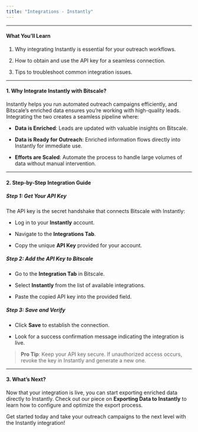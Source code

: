 ```yaml
---
title: "Integrations - Instantly"
---
```


***

#### **What You’ll Learn**

1. Why integrating Instantly is essential for your outreach workflows.

2. How to obtain and use the API key for a seamless connection.

3. Tips to troubleshoot common integration issues.

***

#### **1. Why Integrate Instantly with Bitscale?**

Instantly helps you run automated outreach campaigns efficiently, and Bitscale’s enriched data ensures you’re working with high-quality leads. Integrating the two creates a seamless pipeline where:

* **Data is Enriched**: Leads are updated with valuable insights on Bitscale.

* **Data is Ready for Outreach**: Enriched information flows directly into Instantly for immediate use.

* **Efforts are Scaled**: Automate the process to handle large volumes of data without manual intervention.

***

#### **2. Step-by-Step Integration Guide**

##### **Step 1: Get Your API Key**

The API key is the secret handshake that connects Bitscale with Instantly:

* Log in to your **Instantly** account.

* Navigate to the **Integrations Tab**.

* Copy the unique **API Key** provided for your account.

##### **Step 2: Add the API Key to Bitscale**

* Go to the **Integration Tab** in Bitscale.

* Select **Instantly** from the list of available integrations.

* Paste the copied API key into the provided field.

##### **Step 3: Save and Verify**

* Click **Save** to establish the connection.

* Look for a success confirmation message indicating the integration is live.

> **Pro Tip**: Keep your API key secure. If unauthorized access occurs, revoke the key in Instantly and generate a new one.

***

#### **3. What’s Next?**

Now that your integration is live, you can start exporting enriched data directly to Instantly. Check out our piece on **Exporting Data to Instantly** to learn how to configure and optimize the export process.

Get started today and take your outreach campaigns to the next level with the Instantly integration!